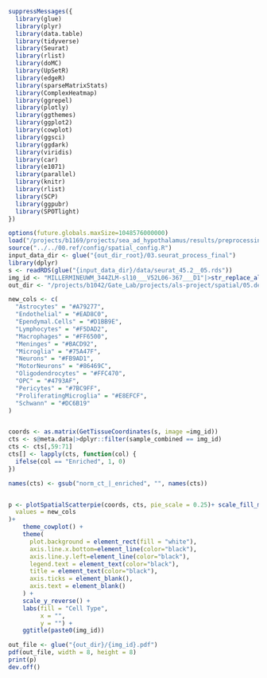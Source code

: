 ```r
suppressMessages({
  library(glue)
  library(plyr)
  library(data.table)
  library(tidyverse)
  library(Seurat)
  library(rlist)
  library(doMC)
  library(UpSetR)
  library(edgeR)
  library(sparseMatrixStats)
  library(ComplexHeatmap)
  library(ggrepel)
  library(plotly)
  library(ggthemes)
  library(ggplot2)
  library(cowplot)
  library(ggsci)
  library(ggdark)
  library(viridis)
  library(car)
  library(e1071)
  library(parallel)
  library(knitr)
  library(rlist)
  library(SCP)
  library(ggpubr)
  library(SPOTlight)
})
```

```r
options(future.globals.maxSize=1048576000000)
load("/projects/b1169/projects/sea_ad_hypothalamus/results/preprocessing/qc/out_TW_05-04-2023/helperfunctions.RData")
source("../../00.ref/config/spatial_config.R")
input_data_dir <- glue("{out_dir_root}/03.seurat_process_final")
library(dplyr)
s <- readRDS(glue("{input_data_dir}/data/seurat_45.2__05.rds"))
img_id <- "MILLERMINEUWM_344ZLM-sl10___V52L06-367___D1"|>str_replace_all("-", ".")
out_dir <- "/projects/b1042/Gate_Lab/projects/als-project/spatial/05.deconvolution_visualization/plots/scatterpies"

new_cols <- c(
  "Astrocytes" = "#A79277",
  "Endothelial" = "#EAD8C0",
  "Ependymal.Cells" = "#D1BB9E",
  "Lymphocytes" = "#F5DAD2",
  "Macrophages" = "#FF6500",
  "Meninges" = "#BACD92",
  "Microglia" = "#75A47F",
  "Neurons" = "#FB9AD1",
  "MotorNeurons" = "#86469C",
  "Oligodendrocytes" = "#FFC470",
  "OPC" = "#4793AF",
  "Pericytes" = "#7BC9FF",
  "ProliferatingMicroglia" = "#E8EFCF",
  "Schwann" = "#DC6B19"
)


coords <- as.matrix(GetTissueCoordinates(s, image =img_id))
cts <- s@meta.data|>dplyr::filter(sample_combined == img_id)
cts <- cts[,59:71]
cts[] <- lapply(cts, function(col) {
  ifelse(col == "Enriched", 1, 0)
})

names(cts) <- gsub("norm_ct_|_enriched", "", names(cts))


p <- plotSpatialScatterpie(coords, cts, pie_scale = 0.25)+ scale_fill_manual(
  values = new_cols
)+
    theme_cowplot() +
    theme(
      plot.background = element_rect(fill = "white"), 
      axis.line.x.bottom=element_line(color="black"),
      axis.line.y.left=element_line(color="black"),
      legend.text = element_text(color="black"),
      title = element_text(color="black"),
      axis.ticks = element_blank(),
      axis.text = element_blank()
    ) +
    scale_y_reverse() + 
    labs(fill = "Cell Type", 
         x = "", 
         y = "") +
    ggtitle(paste0(img_id))

out_file <- glue("{out_dir}/{img_id}.pdf")
pdf(out_file, width = 8, height = 8)
print(p)
dev.off()
```




